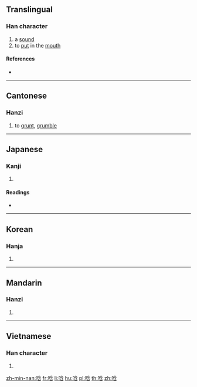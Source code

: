 {{character info/new}}
==Translingual==

===Han character===
{{Han char|rn=30|rad=口|as=07|sn=10|four=68062|canj=ROIR,XROIR|ids=⿰口含}}

# a [[sound]]
# to [[put]] in the [[mouth]]

====References====
* {{Han ref|kx=0191.300|dkj=03695|dj=0411.060|hdz=10632.040|uh=5505|ud=21765|bh=D0FD|bd=53501}}

----

==Cantonese==

===Hanzi===
{{yue-hanzi|jyut=[[ham1]], [[ham3]], [[ham4]], [[ngam4]], [[ngam6]], [[ngan4]]|y=ham1, ham3, ham4, ngam4, ngam6, ngan4}}

# to [[grunt]], [[grumble]]

----

==Japanese==

===Kanji===
{{ja-kanji|grade=|rs=口07}}

# {{defn|lang=ja|sort=口07}}

====Readings====
* {{ja-readings|on=[[かん]] (kan), [[こん]] (kon), [[ごん]] (gon)|kun=[[ふくむ]] (fukumu), [[ふくませもの]] (fukumasemono)}}

----

==Korean==

===Hanja===
{{ko-hanja|hangeul=함|rv=ham|mr=ham}}

# {{defn|lang=ko|sort=口07}}

----

==Mandarin==

===Hanzi===
{{cmn-hanzi|pin=[[hān]] ([[han1]]), [[hán]] ([[han2]]), [[hàn]] ([[han4]])|wg=han<sup>1</sup>, han<sup>2</sup>, han<sup>4</sup>}}

# {{defn|lang=cmn|sort=口07}}

----

==Vietnamese==

===Han character===
{{vi-hantu|[[hầm]], [[gầm]], [[hằm]], [[hàm]], [[hợm]], [[ngậm]], [[hăm]], [[hụm]]|rs=口07}}

# {{defn|lang=vi|sort=口07}}

[[zh-min-nan:唅]]
[[fr:唅]]
[[li:唅]]
[[hu:唅]]
[[pl:唅]]
[[th:唅]]
[[zh:唅]]